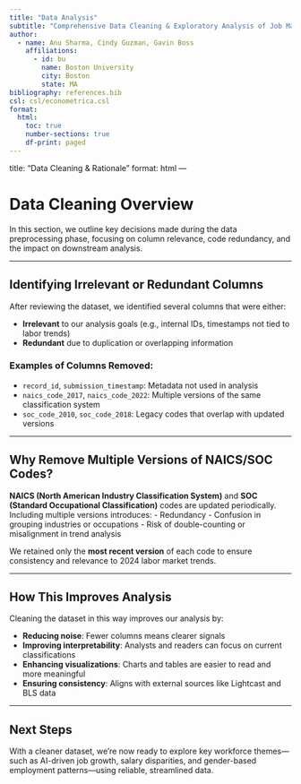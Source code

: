 ---
title: "Data Analysis"
subtitle: "Comprehensive Data Cleaning & Exploratory Analysis of Job Market Trends"
author:
  - name: Anu Sharma, Cindy Guzman, Gavin Boss
    affiliations:
      - id: bu
        name: Boston University
        city: Boston
        state: MA
bibliography: references.bib
csl: csl/econometrica.csl
format: 
  html:
    toc: true
    number-sections: true
    df-print: paged
---

title: "Data Cleaning & Rationale"
format: html
---

#  Data Cleaning Overview

In this section, we outline key decisions made during the data preprocessing phase, focusing on column relevance, code redundancy, and the impact on downstream analysis.

---

##  Identifying Irrelevant or Redundant Columns

After reviewing the dataset, we identified several columns that were either:

- **Irrelevant** to our analysis goals (e.g., internal IDs, timestamps not tied to labor trends)
- **Redundant** due to duplication or overlapping information

###  Examples of Columns Removed:
- `record_id`, `submission_timestamp`: Metadata not used in analysis
- `naics_code_2017`, `naics_code_2022`: Multiple versions of the same classification system
- `soc_code_2010`, `soc_code_2018`: Legacy codes that overlap with updated versions

---

##  Why Remove Multiple Versions of NAICS/SOC Codes?

::: {.callout-note}
**NAICS (North American Industry Classification System)** and **SOC (Standard Occupational Classification)** codes are updated periodically. Including multiple versions introduces:
- Redundancy
- Confusion in grouping industries or occupations
- Risk of double-counting or misalignment in trend analysis
:::

We retained only the **most recent version** of each code to ensure consistency and relevance to 2024 labor market trends.

---

##  How This Improves Analysis

Cleaning the dataset in this way improves our analysis by:

-  **Reducing noise**: Fewer columns means clearer signals
-  **Improving interpretability**: Analysts and readers can focus on current classifications
-  **Enhancing visualizations**: Charts and tables are easier to read and more meaningful
-  **Ensuring consistency**: Aligns with external sources like Lightcast and BLS data

---

##  Next Steps

With a cleaner dataset, we’re now ready to explore key workforce themes—such as AI-driven job growth, salary disparities, and gender-based employment patterns—using reliable, streamlined data.

